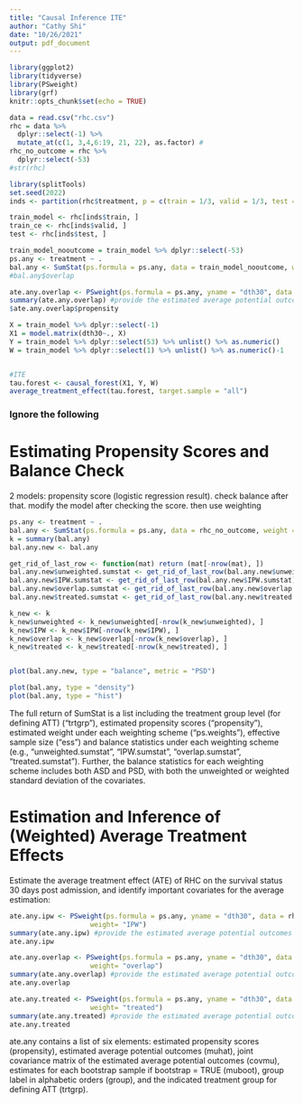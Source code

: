 ```yaml
---
title: "Causal Inference ITE"
author: "Cathy Shi"
date: "10/26/2021"
output: pdf_document
---
```


```r
library(ggplot2)
library(tidyverse)
library(PSweight)
library(grf)
knitr::opts_chunk$set(echo = TRUE)
```

        
```r
data = read.csv("rhc.csv")
rhc = data %>% 
  dplyr::select(-1) %>% 
  mutate_at(c(1, 3,4,6:19, 21, 22), as.factor) #
rhc_no_outcome = rhc %>% 
  dplyr::select(-53)
#str(rhc)  
```

```r
library(splitTools)
set.seed(2022)
inds <- partition(rhc$treatment, p = c(train = 1/3, valid = 1/3, test = 1/3))

train_model <- rhc[inds$train, ]
train_ce <- rhc[inds$valid, ]
test <- rhc[inds$test, ]
```


```r

train_model_nooutcome = train_model %>% dplyr::select(-53)
ps.any <- treatment ~ .
bal.any <- SumStat(ps.formula = ps.any, data = train_model_nooutcome, weight = c("IPW", "overlap", "treated"))
#bal.any$overlap

ate.any.overlap <- PSweight(ps.formula = ps.any, yname = "dth30", data = train_model, weight= "overlap")
summary(ate.any.overlap) #provide the estimated average potential outcomes for each treatment level
$ate.any.overlap$propensity

X = train_model %>% dplyr::select(-1)
X1 = model.matrix(dth30~., X)
Y = train_model %>% dplyr::select(53) %>% unlist() %>% as.numeric()
W = train_model %>% dplyr::select(1) %>% unlist() %>% as.numeric()-1


#ITE
tau.forest <- causal_forest(X1, Y, W)
average_treatment_effect(tau.forest, target.sample = "all")

```





### Ignore the following

#  Estimating Propensity Scores and Balance Check
2 models: propensity score (logistic regression result). check balance after that. modify the model after checking the score. then use weighting
```r
ps.any <- treatment ~ .
bal.any <- SumStat(ps.formula = ps.any, data = rhc_no_outcome, weight = c("IPW", "overlap", "treated"))
k = summary(bal.any)
bal.any.new <- bal.any

get_rid_of_last_row <- function(mat) return (mat[-nrow(mat), ])
bal.any.new$unweighted.sumstat <- get_rid_of_last_row(bal.any.new$unweighted.sumstat)
bal.any.new$IPW.sumstat <- get_rid_of_last_row(bal.any.new$IPW.sumstat)
bal.any.new$overlap.sumstat <- get_rid_of_last_row(bal.any.new$overlap.sumstat)
bal.any.new$treated.sumstat <- get_rid_of_last_row(bal.any.new$treated.sumstat)

k_new <- k
k_new$unweighted <- k_new$unweighted[-nrow(k_new$unweighted), ]
k_new$IPW <- k_new$IPW[-nrow(k_new$IPW), ]
k_new$overlap <- k_new$overlap[-nrow(k_new$overlap), ]
k_new$treated <- k_new$treated[-nrow(k_new$treated), ]


plot(bal.any.new, type = "balance", metric = "PSD")


```
```r
plot(bal.any, type = "density")
plot(bal.any, type = "hist")
```


The full return of SumStat is a list including the treatment group level (for defining ATT) ("trtgrp"), estimated propensity scores ("propensity"), estimated weight under each weighting scheme ("ps.weights"), effective sample size ("ess") and balance statistics under each weighting scheme (e.g., "unweighted.sumstat", "IPW.sumstat", "overlap.sumstat", "treated.sumstat"). Further, the balance statistics for each weighting scheme includes both ASD and PSD, with both the unweighted or weighted standard deviation of the covariates.


# Estimation and Inference of (Weighted) Average Treatment Effects

Estimate the average treatment effect (ATE) of RHC on the survival status 30 days post admission, and identify important covariates for the average estimation: 
```r

ate.any.ipw <- PSweight(ps.formula = ps.any, yname = "dth30", data = rhc,
                    weight= "IPW")
summary(ate.any.ipw) #provide the estimated average potential outcomes for each treatment level
ate.any.ipw

ate.any.overlap <- PSweight(ps.formula = ps.any, yname = "dth30", data = rhc,
                    weight= "overlap")
summary(ate.any.overlap) #provide the estimated average potential outcomes for each treatment level
ate.any.overlap

ate.any.treated <- PSweight(ps.formula = ps.any, yname = "dth30", data = rhc,
                    weight= "treated")
summary(ate.any.treated) #provide the estimated average potential outcomes for each treatment level
ate.any.treated
```
ate.any contains a list of six elements: estimated propensity scores (propensity), estimated average potential outcomes (muhat), joint covariance matrix of the estimated average potential outcomes (covmu), estimates for each bootstrap sample if bootstrap = TRUE (muboot), group label in alphabetic orders (group), and the indicated
treatment group for defining ATT (trtgrp).









 
